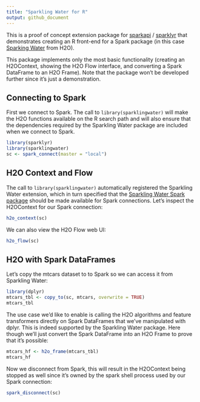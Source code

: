 ```yaml
---
title: "Sparkling Water for R"
output: github_document
---
```


This is a proof of concept extension package for [sparkapi](https://github.com/rstudio/sparkapi) / [sparklyr](http://spark.rstudio.com) that demonstrates creating an R front-end for a Spark package (in this case [Sparking Water](https://spark-packages.org/package/h2oai/sparkling-water) from H2O). 

This package implements only the most basic functionality (creating an H2OContext, showing the H2O Flow interface, and converting a Spark DataFrame to an H2O Frame). Note that the package won't be developed further since it's just a demonstration.

## Connecting to Spark

First we connect to Spark. The call to `library(sparklingwater)` will make the H2O functions available on the R search path and will also ensure that the dependencies required by the Sparkling Water package are included when we connect to Spark.

```r
library(sparklyr)
library(sparklingwater)
sc <- spark_connect(master = "local")
```

## H2O Context and Flow

The call to `library(sparklingwater)` automatically registered the Sparkling Water extension, which in turn specified that the [Sparkling Water Spark package](https://spark-packages.org/package/h2oai/sparkling-water) should be made available for Spark connections. Let's inspect the H2OContext for our Spark connection:

```r
h2o_context(sc)
```

We can also view the H2O Flow web UI:

```r
h2o_flow(sc)
```

## H2O with Spark DataFrames

Let's copy the mtcars dataset to to Spark so we can access it from Sparkling Water:

```r
library(dplyr)
mtcars_tbl <- copy_to(sc, mtcars, overwrite = TRUE)
mtcars_tbl
```

The use case we'd like to enable is calling the H2O algorithms and feature transformers directly on Spark DataFrames that we've manipulated with dplyr. This is indeed supported by the Sparkling Water package. Here though we'll just convert the Spark DataFrame into an H2O Frame to prove that it's possible:

```r
mtcars_hf <- h2o_frame(mtcars_tbl)
mtcars_hf
```

Now we disconnect from Spark, this will result in the H2OContext being stopped as well since it's owned by the spark shell process used by our Spark connection:

```r
spark_disconnect(sc)
```










